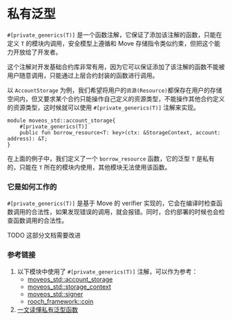 # 私有泛型


`#[private_generics(T)]` 是一个函数注解，它保证了添加该注解的函数，只能在定义 `T` 的模块内调用，安全模型上遵循和 Move 存储指令类似约束，但把这个能力开放给了开发者。

这个注解对开发基础合约库非常有用，因为它可以保证添加了该注解的函数不能被用户随意调用，只能通过上层合约封装的函数进行调用。

以 `AccountStorage` 为例，我们希望将用户的`资源(Resource)`都保存在用户的存储空间内，但又要求某个合约只能操作自己定义的资源类型，不能操作其他合约定义的资源类型，这时候就可以使用 `#[private_generics(T)]` 注解来实现。

```move
module moveos_std::account_storage{
    #[private_generics(T)]
    public fun borrow_resource<T: key>(ctx: &StorageContext, account: address): &T;
}
```

在上面的例子中，我们定义了一个 `borrow_resource` 函数，它的泛型 `T` 是私有的，只能在 `T` 所在的模块内使用，其他模块无法使用该函数。

### 它是如何工作的

`#[private_generics(T)]` 是基于 Move 的 verifier 实现的，它会在编译时检查函数调用的合法性，如果发现错误的调用，就会报错。同时，合约部署的时候也会检查函数调用的合法性。

<Callout>
  TODO 这部分文档需要改进
</Callout>

### 参考链接

1. 以下模块中使用了 `#[private_generics(T)]` 注解，可以作为参考：
    - [moveos_std::account_storage](https://github.com/rooch-network/rooch/blob/main/moveos/moveos-stdlib/moveos-stdlib/sources/account_storage.move)
    - [moveos_std::storage_context](https://github.com/rooch-network/rooch/blob/main/moveos/moveos-stdlib/moveos-stdlib/sources/storage_context.move)
    - [moveos_std::signer](https://github.com/rooch-network/rooch/blob/main/moveos/moveos-stdlib/moveos-stdlib/sources/signer.move)
    - [rooch_framework::coin](https://github.com/rooch-network/rooch/blob/main/crates/rooch-framework/sources/coin.move)
2. [一文读懂私有泛型函数](../../blog/read-private-generics-in-one-article)